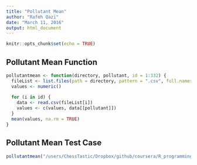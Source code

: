 ```yaml
---
title: "Pollutant Mean"
author: "Rafeh Qazi"
date: "March 11, 2016"
output: html_document
---
```


```r
knitr::opts_chunk$set(echo = TRUE)
```

## Pollutant Mean Function


```r
pollutantmean <- function(directory, pollutant, id = 1:332) {
  fileList <- list.files(path = directory, pattern = ".csv", full.names = TRUE)
  values <- numeric()
  
  for (i in id) {
    data <- read.csv(fileList[i])
    values <- c(values, data[[pollutant]])
  }
  mean(values, na.rm = TRUE)
}

```

## Pollutant Mean Test Case

```r
pollutantmean("/users/ChessTastic/Dropbox/github/coursera/R_programming/week_2/specdata/", "sulfate")
```
